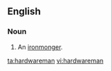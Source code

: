==English==

===Noun===
{{en-noun|hardwaremen}}

# {{context|obsolete|lang=en}} An [[ironmonger]].

[[ta:hardwareman]]
[[vi:hardwareman]]